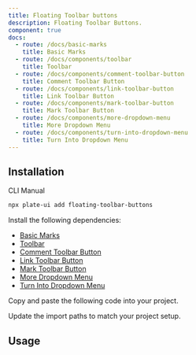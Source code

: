 ```yaml
---
title: Floating Toolbar buttons
description: Floating Toolbar Buttons.
component: true
docs:
  - route: /docs/basic-marks
    title: Basic Marks
  - route: /docs/components/toolbar
    title: Toolbar
  - route: /docs/components/comment-toolbar-button
    title: Comment Toolbar Button
  - route: /docs/components/link-toolbar-button
    title: Link Toolbar Button
  - route: /docs/components/mark-toolbar-button
    title: Mark Toolbar Button
  - route: /docs/components/more-dropdown-menu
    title: More Dropdown Menu
  - route: /docs/components/turn-into-dropdown-menu
    title: Turn Into Dropdown Menu
---
```


<ComponentPreview name="playground-demo" id="basicnodes" />

## Installation

<Tabs defaultValue="cli">

<TabsList>
<TabsTrigger value="cli">CLI</TabsTrigger>
<TabsTrigger value="manual">Manual</TabsTrigger>
</TabsList>
<TabsContent value="cli">

```bash
npx plate-ui add floating-toolbar-buttons
```

</TabsContent>

<TabsContent value="manual">

<Steps>

<Step>

Install the following dependencies:

- [Basic Marks](/docs/basic-marks)
- [Toolbar](/docs/components/toolbar)
- [Comment Toolbar Button](/docs/components/comment-toolbar-button)
- [Link Toolbar Button](/docs/components/link-toolbar-button)
- [Mark Toolbar Button](/docs/components/mark-toolbar-button)
- [More Dropdown Menu](/docs/components/more-dropdown-menu)
- [Turn Into Dropdown Menu](/docs/components/turn-into-dropdown-menu)

</Step>

<Step>Copy and paste the following code into your project.</Step>

<ComponentSource name="floating-toolbar-buttons" />

<Step>Update the import paths to match your project setup.</Step>

</Steps>

</TabsContent>

</Tabs>

## Usage

<ComponentSource name="playground-demo" />
